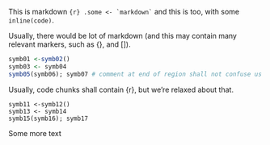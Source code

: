 <!--
- This file is part of the RKWard project (https://rkward.kde.org).
SPDX-FileCopyrightText: by Thomas Friedrichsmeier <thomas.friedrichsmeier@kdemail.net>
SPDX-FileContributor: The RKWard Team <rkward@kde.org>
SPDX-License-Identifier: GPL-2.0-or-later
-->

This is markdown ``{r} .some <- `markdown` `` and this is too, with some `inline(code)`.

Usually, there would be lot of markdown (and this may contain many relevant markers, such as {}, and []).

```r
symb01 <-symb02()
symb03 <- symb04
symb05(symb06); symb07 # comment at end of region shall not confuse us
```

Usually, code chunks shall contain {r}, but we're relaxed about that.

```
symb11 <-symb12()
symb13 <- symb14
symb15(symb16); symb17
```

Some more text
